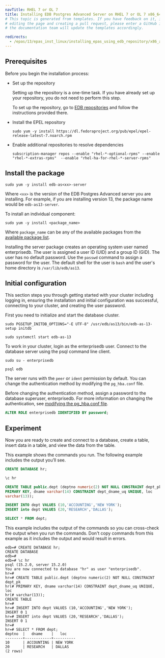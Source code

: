 ```yaml
---
navTitle: RHEL 7 or OL 7
title: Installing EDB Postgres Advanced Server on RHEL 7 or OL 7 x86_64
# This topic is generated from templates. If you have feedback on it, instead of
# editing the page and creating a pull request, please enter a GitHub issue and
# the documentation team will update the templates accordingly.

redirects:
  - /epas/13/epas_inst_linux/installing_epas_using_edb_repository/x86_amd64/epas_rhel7_x86
---
```


## Prerequisites

Before you begin the installation process:

- Set up the repository

  Setting up the repository is a one-time task. If you have already set up your repository, you do not need to perform this step.

  To set up the repository, go to [EDB repositories](https://www.enterprisedb.com/repos-downloads) and follow the instructions provided there.

- Install the EPEL repository

  ```shell
  sudo yum -y install https://dl.fedoraproject.org/pub/epel/epel-release-latest-7.noarch.rpm
  ```

- Enable additional repositories to resolve dependencies
  ```shell
  subscription-manager repos --enable "rhel-*-optional-rpms" --enable "rhel-*-extras-rpms"  --enable "rhel-ha-for-rhel-*-server-rpms"
  ```

## Install the package

```shell
sudo yum -y install edb-as<xx>-server
```

Where `<xx>` is the version of the EDB Postgres Advanced server you are installing. For example, if you are installing version 13, the package name would be `edb-as13-server`.

To install an individual component:

```shell
sudo yum -y install <package_name>
```

Where `package_name` can be any of the available packages from the [available package list](/epas/13/installing/linux_install_details/rpm_packages/).

Installing the server package creates an operating system user named enterprisedb. The user is assigned a user ID (UID) and a group ID (GID). The user has no default password. Use the `passwd` command to assign a password for the user. The default shell for the user is `bash` and the user's home directory is `/var/lib/edb/as13`.

## Initial configuration

This section steps you through getting started with your cluster including logging in, ensuring the installation and initial configuration was successful, connecting to your cluster, and creating the user password.

First you need to initialize and start the database cluster.

```shell
sudo PGSETUP_INITDB_OPTIONS="-E UTF-8" /usr/edb/as13/bin/edb-as-13-setup initdb

sudo systemctl start edb-as-13
```

To work in your cluster, login as the enterprisedb user. Connect to the database server using the psql command line client.

```shell
sudo su - enterprisedb

psql edb
```

The server runs with the `peer` or `ident` permission by default. You can change the authentication method by modifying the `pg_hba.conf` file.

Before changing the authentication method, assign a password to the database superuser, enterprisedb. For more information on changing the authentication, see [modifying the pg_hba.conf file](/epas/latest/epas_guide/03_database_administration/01_configuration_parameters/01_setting_new_parameters/#modifying-the-pg_hbaconf-file).

```sql
ALTER ROLE enterprisedb IDENTIFIED BY password;
```

## Experiment

Now you are ready to create and connect to a database, create a table, insert data in a table, and view the data from the table.

This example shows the commands you run. The following example includes the output you’ll see.

```sql
CREATE DATABASE hr;

\c hr

CREATE TABLE public.dept (deptno numeric(2) NOT NULL CONSTRAINT dept_pk
PRIMARY KEY, dname varchar(14) CONSTRAINT dept_dname_uq UNIQUE, loc
varchar(13));

INSERT INTO dept VALUES (10,'ACCOUNTING','NEW YORK');
INSERT into dept VALUES (20,'RESEARCH','DALLAS');

SELECT * FROM dept;
```

This example includes the output of the commands so you can cross-check the output when you run the commands. Don't copy commands from this example as it includes the output and would result in errors.

```text
edb=# CREATE DATABASE hr;
CREATE DATABASE
edb=#
edb=# \c hr
psql (15.2.0, server 15.2.0)
You are now connected to database "hr" as user "enterprisedb".
hr=#
hr=# CREATE TABLE public.dept (deptno numeric(2) NOT NULL CONSTRAINT dept_pk
hr(# PRIMARY KEY, dname varchar(14) CONSTRAINT dept_dname_uq UNIQUE, loc
hr(# varchar(13));
CREATE TABLE
hr=#
hr=# INSERT INTO dept VALUES (10,'ACCOUNTING','NEW YORK');
INSERT 0 1
hr=# INSERT into dept VALUES (20,'RESEARCH','DALLAS');
INSERT 0 1
hr=#
hr=# SELECT * FROM dept;
deptno  |   dname    |   loc
--------+------------+----------
10      | ACCOUNTING | NEW YORK
20      | RESEARCH   | DALLAS
(2 rows)
```

